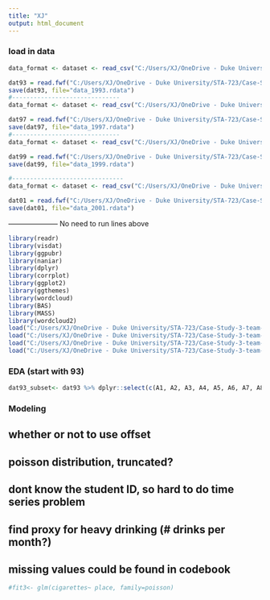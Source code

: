 ```yaml
---
title: "XJ"
output: html_document
---
```


### load in data

```r
data_format <- dataset <- read_csv("C:/Users/XJ/OneDrive - Duke University/STA-723/Case-Study-3-team-2/Harvard_CAS_1993/DS0001/Data_Format_93.csv")

dat93 = read.fwf("C:/Users/XJ/OneDrive - Duke University/STA-723/Case-Study-3-team-2/Harvard_CAS_1993/DS0001/06577-0001-Data.txt", widths=data_format$Col_Width, na.strings=c("NA", " ", "."), col.names = paste0(data_format$Name) )
save(dat93, file="data_1993.rdata")
#------------------------------
data_format <- dataset <- read_csv("C:/Users/XJ/OneDrive - Duke University/STA-723/Case-Study-3-team-2/Harvard_CAS_1997/DS0001/Data_Format_97.csv")

dat97 = read.fwf("C:/Users/XJ/OneDrive - Duke University/STA-723/Case-Study-3-team-2/Harvard_CAS_1997/DS0001/03163-0001-Data.txt", widths=data_format$Col_Width, na.strings=c("NA", " ", "."), col.names = paste0(data_format$Name) )
save(dat97, file="data_1997.rdata")
#------------------------------
data_format <- dataset <- read_csv("C:/Users/XJ/OneDrive - Duke University/STA-723/Case-Study-3-team-2/Harvard_CAS_1999/DS0001/Data_Format_99.csv")

dat99 = read.fwf("C:/Users/XJ/OneDrive - Duke University/STA-723/Case-Study-3-team-2/Harvard_CAS_1999/DS0001/03818-0001-Data.txt", widths=data_format$Col_Width, na.strings=c("NA", " ", "."), col.names = paste0(data_format$Name) )
save(dat99, file="data_1999.rdata")

#-------------------------------
data_format <- dataset <- read_csv("C:/Users/XJ/OneDrive - Duke University/STA-723/Case-Study-3-team-2/Harvard_CAS_2001/DS0001/Data_Format_01.csv")

dat01 = read.fwf("C:/Users/XJ/OneDrive - Duke University/STA-723/Case-Study-3-team-2/Harvard_CAS_2001/DS0001/04291-0001-Data.txt", widths=data_format$Col_Width, na.strings=c("NA", " ", "."), col.names = paste0(data_format$Name) )
save(dat01, file="data_2001.rdata")
```

--------------------- No need to run lines above

```r
library(readr)
library(visdat)
library(ggpubr)
library(naniar)
library(dplyr)
library(corrplot)
library(ggplot2)
library(ggthemes)
library(wordcloud)
library(BAS)
library(MASS)
library(wordcloud2)
load("C:/Users/XJ/OneDrive - Duke University/STA-723/Case-Study-3-team-2/data_1993.rdata")
load("C:/Users/XJ/OneDrive - Duke University/STA-723/Case-Study-3-team-2/data_1997.rdata")
load("C:/Users/XJ/OneDrive - Duke University/STA-723/Case-Study-3-team-2/data_1999.rdata")
load("C:/Users/XJ/OneDrive - Duke University/STA-723/Case-Study-3-team-2/data_2001.rdata")
```

### EDA (start with 93)

```r
dat93_subset<- dat93 %>% dplyr::select(c(A1, A2, A3, A4, A5, A6, A7, A8, A9_C, A9_E, C1_A, C1_B, C7, C8, E1_A, E1_M, F5, G1, G2, G3, G4, G5, G6, G7, G8, G9, G10, G11, G12, G13, G14, G15))
```

### Modeling

## whether or not to use offset
## poisson distribution, truncated?
## dont know the student ID, so hard to do time series problem
## find proxy for heavy drinking (# drinks per month?)
## missing values could be found in codebook

```r
#fit3<- glm(cigarettes~ place, family=poisson)

```